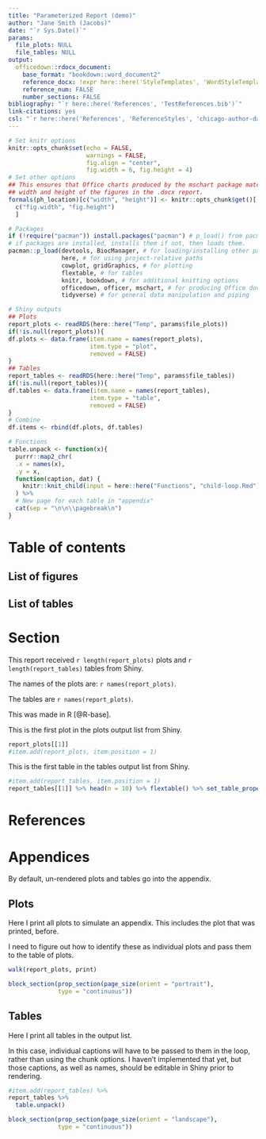 ```yaml
---
title: "Parameterized Report (demo)"
author: "Jane Smith (Jacobs)"
date: "`r Sys.Date()`"
params:
  file_plots: NULL
  file_tables: NULL
output:
  officedown::rdocx_document:
    base_format: "bookdown::word_document2"
    reference_docx: !expr here::here('StyleTemplates', 'WordStyleTemplates', 'WordTemplate.docx')
    reference_num: FALSE
    number_sections: FALSE
bibliography: "`r here::here('References', 'TestReferences.bib')`"
link-citations: yes
csl: "`r here::here('References', 'ReferenceStyles', 'chicago-author-date.csl')`"
---
```


```r
# Set knitr options
knitr::opts_chunk$set(echo = FALSE,
                      warnings = FALSE,
                      fig.align = "center",
                      fig.width = 6, fig.height = 4)
# Set other options
## This ensures that Office charts produced by the mschart package match the
## width and height of the figures in the .docx report.
formals(ph_location)[c("width", "height")] <- knitr::opts_chunk$get()[
  c("fig.width", "fig.height")
  ]

# Packages
if (!require("pacman")) install.packages("pacman") # p_load() from pacman checks
# if packages are installed, installs them if not, then loads them.
pacman::p_load(devtools, BiocManager, # for loading/installing other packages
               here, # for using project-relative paths
               cowplot, gridGraphics, # for plotting
               flextable, # for tables
               knitr, bookdown, # for additional knitting options
               officedown, officer, mschart, # for producing Office docs
               tidyverse) # for general data manipulation and piping

# Shiny outputs
## Plots
report_plots <- readRDS(here::here("Temp", params$file_plots))
if(!is.null(report_plots)){
df.plots <- data.frame(item.name = names(report_plots),
                       item.type = "plot",
                       removed = FALSE)
}
## Tables
report_tables <- readRDS(here::here("Temp", params$file_tables))
if(!is.null(report_tables)){
df.tables <- data.frame(item.name = names(report_tables),
                       item.type = "table",
                       removed = FALSE)
}
# Combine
df.items <- rbind(df.plots, df.tables)

# Functions
table.unpack <- function(x){
  purrr::map2_chr(
  .x = names(x),
  .y = x, 
  function(caption, dat) {
    knitr::knit_child(input = here::here("Functions", "child-loop.Rmd"), envir = environment(), quiet = TRUE)}
  ) %>%
  # New page for each table in "appendix"
  cat(sep = "\n\n\\pagebreak\n")
}
```

# Table of contents

<!---BLOCK_TOC--->

## List of figures

<!---BLOCK_TOC{seq_id: 'Fig'}--->

## List of tables

<!---BLOCK_TOC{seq_id: 'Tab'}--->

\newpage

# Section

This report received `r length(report_plots)` plots and
`r length(report_tables)` tables from Shiny.

The names of the plots are: `r names(report_plots)`.

The tables are `r names(report_plots)`.

This was made in R [@R-base].

This is the first plot in the plots output list from Shiny.

```r
report_plots[[1]]
#item.add(report_plots, item.position = 1)
```

This is the first table in the tables output list from Shiny.

```r
#item.add(report_tables, item.position = 1) 
report_tables[[1]] %>% head(n = 10) %>% flextable() %>% set_table_properties(layout = "autofit")
```

# References

<div id="refs"></div>

# Appendices

By default, un-rendered plots and tables go into the appendix.

## Plots

Here I print all plots to simulate an appendix.
This includes the plot that was printed, before.

I need to figure out how to identify these as individual plots and pass them to
the table of plots.

```r
walk(report_plots, print)
```

```r
block_section(prop_section(page_size(orient = "portrait"),
              type = "continuous"))
```

## Tables

Here I print all tables in the output list.

In this case, individual captions will have to be passed to them in the loop,
rather than using the chunk options. I haven't implemented that yet, but those
captions, as well as names, should be editable in Shiny prior to rendering.

```r
#item.add(report_tables) %>%
report_tables %>%
  table.unpack()

block_section(prop_section(page_size(orient = "landscape"),
              type = "continuous"))
```